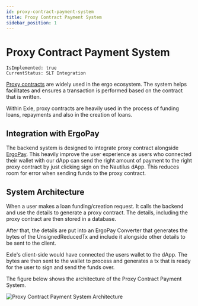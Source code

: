 ```yaml
---
id: proxy-contract-payment-system
title: Proxy Contract Payment System
sidebar_position: 1
---
```


# Proxy Contract Payment System

```text title="Development Status"
IsImplemented: true
CurrentStatus: SLT Integration
```

[Proxy contracts](https://github.com/ergoplatform/eips/blob/master/eip-0017.md) are widely used in the ergo ecosystem. The system helps facilitates and ensures a transaction is performed based on the contract that is written.

Within Exle, proxy contracts are heavily used in the process of funding loans, repayments and also in the creation of loans.

## Integration with ErgoPay
The backend system is designed to integrate proxy contract alongside [ErgoPay](https://www.youtube.com/watch?v=Jb6Amjai0Bc). This heavily improve the user experience as users who connected their wallet with our dApp can send the right amount of payment to the right proxy contract by just clicking sign on the Nautilus dApp. This reduces room for error when sending funds to the proxy contract.

## System Architecture
When a user makes a loan funding/creation request. It calls the backend and use the details to generate a proxy contract. The details, including the proxy contract are then stored in a database.

After that, the details are put into an ErgoPay Converter that generates the bytes of the UnsignedReducedTx and include it alongside other details to be sent to the client.

Exle's client-side would have connected the users wallet to the dApp. The bytes are then sent to the wallet to process and generates a tx that is ready for the user to sign and send the funds over.

The figure below shows the architecture of the Proxy Contract Payment System.

![Proxy Contract Payment System Architecture](./images/proxy-contract-payment-system.png)
